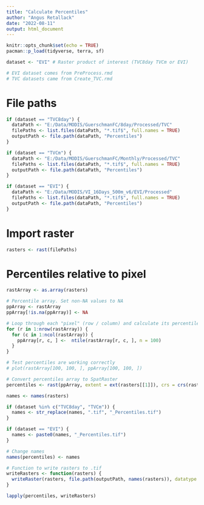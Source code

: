 ```yaml
---
title: "Calculate Percentiles"
author: "Angus Retallack"
date: "2022-08-11"
output: html_document
---
```


```r
knitr::opts_chunk$set(echo = TRUE)
pacman::p_load(tidyverse, terra, sf)

dataset <- "EVI" # Raster product of interest (TVC8day TVCm or EVI)

# EVI dataset comes from PreProcess.rmd
# TVC datasets came from Create_TVC.rmd
```

# File paths

```r
if (dataset == "TVC8day") {
  dataPath <- "E:/Data/MODIS/GuerschmanFC/8day/Processed/TVC"
  filePaths <- list.files(dataPath, "*.tif$", full.names = TRUE)
  outputPath <- file.path(dataPath, "Percentiles")
}

if (dataset == "TVCm") {
  dataPath <- "E:/Data/MODIS/GuerschmanFC/Monthly/Processed/TVC"
  filePaths <- list.files(dataPath, "*.tif$", full.names = TRUE)
  outputPath <- file.path(dataPath, "Percentiles")
}

if (dataset == "EVI") {
  dataPath <- "E:/Data/MODIS/VI_16Days_500m_v6/EVI/Processed"
  filePaths <- list.files(dataPath, "*.tif$", full.names = TRUE)
  outputPath <- file.path(dataPath, "Percentiles")
}
```


# Import raster

```r
rasters <- rast(filePaths)
```


# Percentiles relative to pixel

```r
rastArray <- as.array(rasters)

# Percentile array. Set non-NA values to NA
ppArray <- rastArray
ppArray[!is.na(ppArray)] <- NA

# Loop through each "pixel" (row / column) and calculate its percentile 
for (r in 1:nrow(rastArray)) {
  for (c in 1:ncol(rastArray)) {
    ppArray[r, c, ] <-  ntile(rastArray[r, c, ], n = 100)
  }
}

# Test percentiles are working correctly
# plot(rastArray[100, 100, ], ppArray[100, 100, ])

# Convert percentiles array to SpatRaster
percentiles <- rast(ppArray, extent = ext(rasters[[1]]), crs = crs(rasters[[1]]))

names <- names(rasters)

if (dataset %in% c("TVC8day", "TVCm")) { 
  names <- str_replace(names, ".tif", "_Percentiles.tif")
}

if (dataset == "EVI") {
  names <- paste0(names, "_Percentiles.tif")
}

# Change names
names(percentiles) <- names

# Function to write rasters to .tif
writeRasters <- function(rasters) {
  writeRaster(rasters, file.path(outputPath, names(rasters)), datatype = "INT1U", overwrite = TRUE)
}

lapply(percentiles, writeRasters)
```
